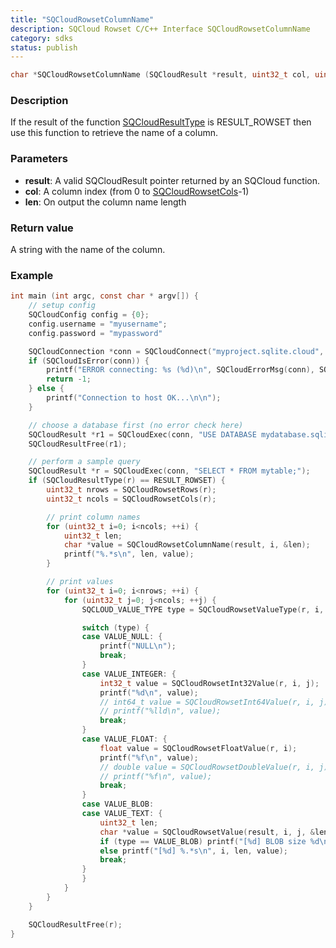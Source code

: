 ```yaml
---
title: "SQCloudRowsetColumnName"
description: SQCloud Rowset C/C++ Interface SQCloudRowsetColumnName
category: sdks
status: publish
---
```


```c
char *SQCloudRowsetColumnName (SQCloudResult *result, uint32_t col, uint32_t *len);
```

### Description
If the result of the function [SQCloudResultType](/docs/sdk/c/sqcloudresulttype) is RESULT_ROWSET then use this function to retrieve the name of a column.

### Parameters
* **result**: A valid SQCloudResult pointer returned by an SQCloud function.
* **col**: A column index (from 0 to [SQCloudRowsetCols](/docs/sdk/c/sqcloudrowsetcols)-1)
* **len**: On output the column name length

### Return value
A string with the name of the column.

### Example
```c
int main (int argc, const char * argv[]) {
    // setup config
    SQCloudConfig config = {0};
    config.username = "myusername";
    config.password = "mypassword"

    SQCloudConnection *conn = SQCloudConnect("myproject.sqlite.cloud", SQCLOUD_DEFAULT_PORT, &config);
    if (SQCloudIsError(conn)) {
        printf("ERROR connecting: %s (%d)\n", SQCloudErrorMsg(conn), SQCloudErrorCode(conn));
        return -1;
    } else {
        printf("Connection to host OK...\n\n");
    }

    // choose a database first (no error check here)
    SQCloudResult *r1 = SQCloudExec(conn, "USE DATABASE mydatabase.sqlite;");
    SQCloudResultFree(r1);

    // perform a sample query
    SQCloudResult *r = SQCloudExec(conn, "SELECT * FROM mytable;");
    if (SQCloudResultType(r) == RESULT_ROWSET) {
        uint32_t nrows = SQCloudRowsetRows(r);
        uint32_t ncols = SQCloudRowsetCols(r);

        // print column names
        for (uint32_t i=0; i<ncols; ++i) {
            uint32_t len;
            char *value = SQCloudRowsetColumnName(result, i, &len);
            printf("%.*s\n", len, value);
        }

        // print values
        for (uint32_t i=0; i<nrows; ++i) {
            for (uint32_t j=0; j<ncols; ++j) {
                SQCLOUD_VALUE_TYPE type = SQCloudRowsetValueType(r, i, j);

                switch (type) {
                case VALUE_NULL: {
                    printf("NULL\n");
                    break;
                }
                case VALUE_INTEGER: {
                    int32_t value = SQCloudRowsetInt32Value(r, i, j);
                    printf("%d\n", value);
                    // int64_t value = SQCloudRowsetInt64Value(r, i, j);
                    // printf("%lld\n", value);
                    break;
                }
                case VALUE_FLOAT: {
                    float value = SQCloudRowsetFloatValue(r, i);
                    printf("%f\n", value);
                    // double value = SQCloudRowsetDoubleValue(r, i, j);
                    // printf("%f\n", value);
                    break;
                }
                case VALUE_BLOB:
                case VALUE_TEXT: {
                    uint32_t len;
                    char *value = SQCloudRowsetValue(result, i, j, &len);
                    if (type == VALUE_BLOB) printf("[%d] BLOB size %d\n", i, len);
                    else printf("[%d] %.*s\n", i, len, value);
                    break;
                }
                }
            }
        }
    }

    SQCloudResultFree(r);
}
```